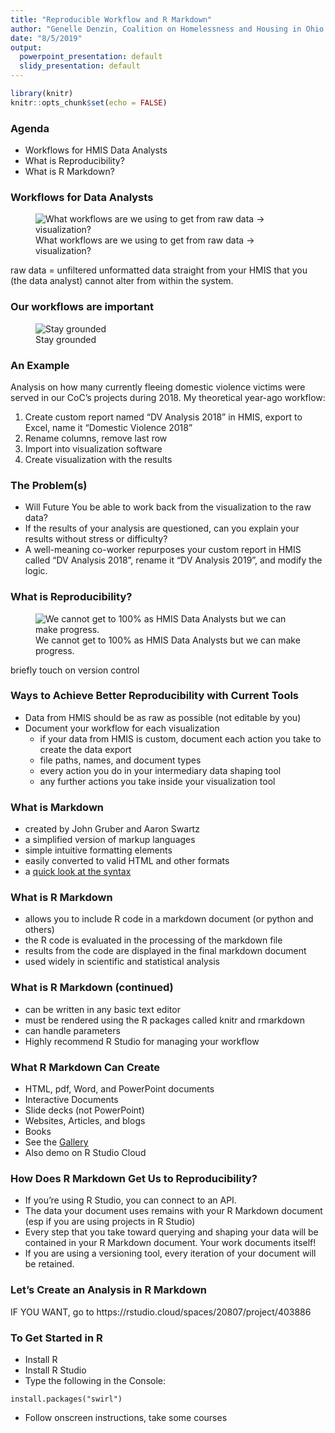 ```yaml
---
title: "Reproducible Workflow and R Markdown"
author: "Genelle Denzin, Coalition on Homelessness and Housing in Ohio (COHHIO)"
date: "8/5/2019"
output:
  powerpoint_presentation: default
  slidy_presentation: default
---
```


```r
library(knitr)
knitr::opts_chunk$set(echo = FALSE)
```
### Agenda

* Workflows for HMIS Data Analysts
* What is Reproducibility?
* What is R Markdown?

### Workflows for Data Analysts

![What workflows are we using to get from raw data -> visualization?](images/softwares.png) 

  
::: notes
raw data = unfiltered unformatted data straight from your HMIS that you (the data analyst) cannot alter from within the system.
:::
  
### Our workflows are important

![Stay grounded](images/grounded2.png)

### An Example

Analysis on how many currently fleeing domestic violence victims were served in our CoC's projects during 2018. My theoretical year-ago workflow:

1.  Create custom report named "DV Analysis 2018" in HMIS, export to Excel, name it "Domestic Violence 2018"
2.  Rename columns, remove last row 
3.  Import into visualization software
4.  Create visualization with the results

### The Problem(s)

* Will Future You be able to work back from the visualization to the raw data?
* If the results of your analysis are questioned, can you explain your results without stress or difficulty?
* A well-meaning co-worker repurposes your custom report in HMIS called "DV Analysis 2018", rename it "DV Analysis 2019", and modify the logic.

### What is Reproducibility?

![We cannot get to 100% as HMIS Data Analysts but we can make progress.](images/reproducibility.png)

:::notes
briefly touch on version control
:::

### Ways to Achieve Better Reproducibility with Current Tools

* Data from HMIS should be as raw as possible (not editable by you)
* Document your workflow for each visualization
    * if your data from HMIS is custom, document each action you take to create the data export
    * file paths, names, and document types
    * every action you do in your intermediary data shaping tool
    * any further actions you take inside your visualization tool

### What is Markdown

* created by John Gruber and Aaron Swartz
* a simplified version of markup languages
* simple intuitive formatting elements
* easily converted to valid HTML and other formats
* a [quick look at the syntax](https://www.markdownguide.org/basic-syntax)

### What is R Markdown

* allows you to include R code in a markdown document (or python and others)
* the R code is evaluated in the processing of the markdown file
* results from the code are displayed in the final markdown document
* used widely in scientific and statistical analysis

### What is R Markdown (continued)

* can be written in any basic text editor
* must be rendered using the R packages called knitr and rmarkdown
* can handle parameters
* Highly recommend R Studio for managing your workflow

### What R Markdown Can Create

* HTML, pdf, Word, and PowerPoint documents 
* Interactive Documents
* Slide decks (not PowerPoint)
* Websites, Articles, and blogs 
* Books
* See the [Gallery](https://rmarkdown.rstudio.com/gallery.html)
* Also demo on R Studio Cloud

### How Does R Markdown Get Us to Reproducibility?

* If you're using R Studio, you can connect to an API.
* The data your document uses remains with your R Markdown document (esp if you are using projects in R Studio)
* Every step that you take toward querying and shaping your data will be contained in your R Markdown document. Your work documents itself!
* If you are using a versioning tool, every iteration of your document will be retained.


### Let's Create an Analysis in R Markdown

IF YOU WANT, go to https://rstudio.cloud/spaces/20807/project/403886

### To Get Started in R

* Install R
* Install R Studio
* Type the following in the Console:

```
install.packages("swirl")
```

* Follow onscreen instructions, take some courses

